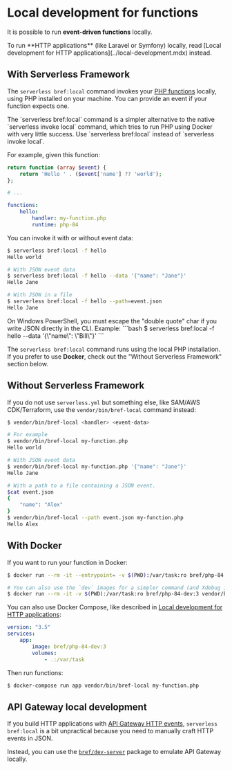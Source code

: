 
# Local development for functions

It is possible to run **event-driven functions** locally.

<Callout>
    To run **HTTP applications** (like Laravel or Symfony) locally, read [Local development for HTTP applications](../local-development.mdx) instead.
</Callout>

## With Serverless Framework

The `serverless bref:local` command invokes your [PHP functions](/docs/runtimes/function.md) locally, using PHP installed on your machine. You can provide an event if your function expects one.

<Callout type="info">
    The `serverless bref:local` command is a simpler alternative to the native `serverless invoke local` command, which tries to run PHP using Docker with very little success. Use `serverless bref:local` instead of `serverless invoke local`.
</Callout>

For example, given this function:

```php filename="my-function.php"
return function (array $event) {
    return 'Hello ' . ($event['name'] ?? 'world');
};
```

```yml filename="serverless.yml"
# ...

functions:
    hello:
        handler: my-function.php
        runtime: php-84
```

You can invoke it with or without event data:

```bash
$ serverless bref:local -f hello
Hello world

# With JSON event data
$ serverless bref:local -f hello --data '{"name": "Jane"}'
Hello Jane

# With JSON in a file
$ serverless bref:local -f hello --path=event.json
Hello Jane
```

<Callout type="warning">
    On Windows PowerShell, you must escape the "double quote" char if you write JSON directly in the CLI. Example:
    ```bash
    $ serverless bref:local -f hello --data '{\"name\": \"Bill\"}'
    ```
</Callout>

The `serverless bref:local` command runs using the local PHP installation. If you prefer to use **Docker**, check out the "Without Serverless Framework" section below.

## Without Serverless Framework

If you do not use `serverless.yml` but something else, like SAM/AWS CDK/Terraform, use the `vendor/bin/bref-local` command instead:

```bash
$ vendor/bin/bref-local <handler> <event-data>

# For example
$ vendor/bin/bref-local my-function.php
Hello world

# With JSON event data
$ vendor/bin/bref-local my-function.php '{"name": "Jane"}'
Hello Jane

# With a path to a file containing a JSON event.
$cat event.json
{
    "name": "Alex"
}
$ vendor/bin/bref-local --path event.json my-function.php
Hello Alex
```

## With Docker

If you want to run your function in Docker:

```bash
$ docker run --rm -it --entrypoint= -v $(PWD):/var/task:ro bref/php-84:3 vendor/bin/bref-local my-function.php

# You can also use the `dev` images for a simpler command (and Xdebug in the image):
$ docker run --rm -it -v $(PWD):/var/task:ro bref/php-84-dev:3 vendor/bin/bref-local my-function.php
```

You can also use Docker Compose, like described in [Local development for HTTP applications](../local-development.mdx):

```yml filename="docker-compose.yml"
version: "3.5"
services:
    app:
        image: bref/php-84-dev:3
        volumes:
            - .:/var/task
```

Then run functions:

```bash
$ docker-compose run app vendor/bin/bref-local my-function.php
```

## API Gateway local development

If you build HTTP applications with [API Gateway HTTP events](../function/handlers.md#api-gateway-http-events), `serverless bref:local` is a bit unpractical because you need to manually craft HTTP events in JSON.

Instead, you can use the [`bref/dev-server`](https://github.com/brefphp/dev-server) package to emulate API Gateway locally.
